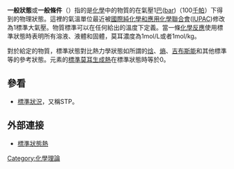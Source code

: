 {{Unreferenced|time=2021-08-11T07:32:03+00:00}}
'''一般狀態'''或'''一般條件'''（{{lang-en|'''normal temperature and pressure''', '''NTP'''}}）指的是[[化學|化學]]中的物質的在氣壓1[[巴|巴]]([[bar|bar]])（100[[帕斯卡|千帕]]）下得到的物理狀態。這裡的氣溫單位最近{{when}}被[[國際純化學和應用化學聯合會|國際純化學和應用化學聯合會]]([[IUPAC|IUPAC]])修改為1標準大氣壓。物質標準可以在任何給出的溫度下定義。當一條[[化學反應|化學反應]]使用標準狀態時表明所有溶液、液體和固體，莫耳濃度為1mol/L或者1mol/kg。<!--not certain that these are correct units, but certain that the prior link to "Molar volume" was incorrect --> 

對於給定的物質，標準狀態對比熱力學狀態如所謂的[[焓|焓]]、[[熵|熵]]、[[吉布斯能|吉布斯能]]和其他標準等的參考狀態。元素的[[標準莫耳生成焓|標準莫耳生成熱]]在標準狀態時等於0。

== 參看 ==
* [[标准状況|標準狀況]]，又稱STP。

== 外部連接 ==
*[https://web.archive.org/web/20051219005150/http://www.nyu.edu/classes/tuckerman/honors.chem/lectures/lecture_15/node9.html 標準狀態熱]

[[Category:化學理論|Category:化學理論]]